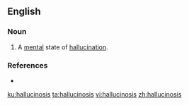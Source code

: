 ==English==

===Noun===
{{en-noun|~|hallucinoses}}

# {{lb|en|pathology}} A [[mental]] state of [[hallucination]].

===References===
* {{R:Webster NCD 1974}}

[[ku:hallucinosis]]
[[ta:hallucinosis]]
[[vi:hallucinosis]]
[[zh:hallucinosis]]